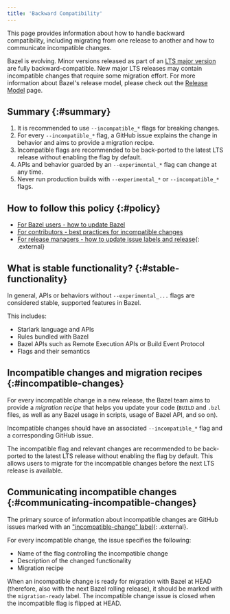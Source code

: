```yaml
---
title: 'Backward Compatibility'
---
```


This page provides information about how to handle backward compatibility,
including migrating from one release to another and how to communicate
incompatible changes.

Bazel is evolving. Minor versions released as part of an [LTS major
version](/release#bazel-versioning) are fully backward-compatible. New major LTS
releases may contain incompatible changes that require some migration effort.
For more information about Bazel's release model, please check out the [Release
Model](/release) page.

## Summary {:#summary}

1.  It is recommended to use `--incompatible_*` flags for breaking changes.
1.  For every `--incompatible_*` flag, a GitHub issue explains the change in
    behavior and aims to provide a migration recipe.
1.  Incompatible flags are recommended to be back-ported to the latest LTS
    release without enabling the flag by default.
1.  APIs and behavior guarded by an `--experimental_*` flag can change at any
    time.
1.  Never run production builds with `--experimental_*` or `--incompatible_*`
    flags.

## How to follow this policy {:#policy}

*   [For Bazel users - how to update Bazel](/versions/8.2.0/install/bazelisk)
*   [For contributors - best practices for incompatible changes](/versions/8.2.0/contribute/breaking-changes)
*   [For release managers - how to update issue labels and release](https://github.com/bazelbuild/continuous-integration/tree/master/docs/release-playbook.%6D%64){: .external}

## What is stable functionality? {:#stable-functionality}

In general, APIs or behaviors without `--experimental_...` flags are considered
stable, supported features in Bazel.

This includes:

*   Starlark language and APIs
*   Rules bundled with Bazel
*   Bazel APIs such as Remote Execution APIs or Build Event Protocol
*   Flags and their semantics

## Incompatible changes and migration recipes {:#incompatible-changes}

For every incompatible change in a new release, the Bazel team aims to provide a
_migration recipe_ that helps you update your code (`BUILD` and `.bzl` files, as
well as any Bazel usage in scripts, usage of Bazel API, and so on).

Incompatible changes should have an associated `--incompatible_*` flag and a
corresponding GitHub issue.

The incompatible flag and relevant changes are recommended to be back-ported to
the latest LTS release without enabling the flag by default. This allows users
to migrate for the incompatible changes before the next LTS release is
available.

## Communicating incompatible changes {:#communicating-incompatible-changes}

The primary source of information about incompatible changes are GitHub issues
marked with an ["incompatible-change"
label](https://github.com/bazelbuild/bazel/issues?q=label%3Aincompatible-change){: .external}.

For every incompatible change, the issue specifies the following:

*   Name of the flag controlling the incompatible change
*   Description of the changed functionality
*   Migration recipe

When an incompatible change is ready for migration with Bazel at HEAD
(therefore, also with the next Bazel rolling release), it should be marked with
the `migration-ready` label. The incompatible change issue is closed when the
incompatible flag is flipped at HEAD.